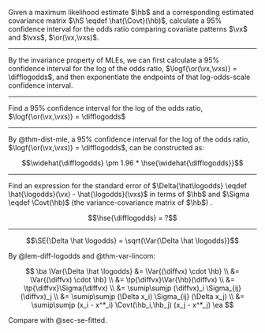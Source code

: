 :::{#exr-ci-OR}
Given
a maximum likelihood estimate $\hb$
and
a corresponding estimated covariance matrix $\hS \eqdef \hat{\Covt}(\hb)$, calculate a 95% confidence interval for the odds ratio comparing covariate patterns $\vx$ and $\vxs$, $\or(\vx,\vxs)$.
:::

---

:::{#sol-ci-OR}
By the invariance property of MLEs,
we can first calculate a 95% confidence interval for the log of the odds ratio,
$\logf{\or(\vx,\vxs)} = \difflogodds$,
and then exponentiate the endpoints of that log-odds-scale confidence interval.
:::

---

:::{#exr-or-diff-logodds}

Find a 95% confidence interval for the log of the odds ratio,
$\logf{\or(\vx,\vxs)} = \difflogodds$

:::

---

:::{#sol-or-diff-logodds}

By @thm-dist-mle,
a 95% confidence interval for the log of the odds ratio,
$\logf{\or(\vx,\vxs)} = \difflogodds$,
can be constructed as:

$$\widehat{\difflogodds} \pm 1.96 * \hse{\widehat{\difflogodds}}$$

:::

---

:::{#exr-se-diff-logodds}

::: notes
Find an expression for the standard error of
$\Delta{\hat\logodds} \eqdef \hat{\logodds}(\vx) - \hat{\logodds}(\vxs)$
in terms of $\hb$ and $\Sigma \eqdef \Covt(\hb)$ (the variance-covariance matrix of $\hb$) .
:::

$$\hse{\difflogodds} = ?$$

:::

---

:::{#sol-se-diff-logodds}

$$\SE{\Delta \hat \logodds} = \sqrt{\Var{\Delta \hat \logodds}}$$

By @lem-diff-logodds and @thm-var-lincom:

$$
\ba
\Var{\Delta \hat \logodds}
&=
\Var{(\diffvx) \cdot \hb}
\\
&= \Var{(\diffvx) \cdot \hb}
\\
&= \tp{\diffvx}\Var{\hb}(\diffvx)
\\
&= \tp{\diffvx}\Sigma(\diffvx)
\\
&= \sumip\sumjp (\diffvx)_i \Sigma_{ij} (\diffvx)_j
\\
&= \sumip\sumjp (\Delta x_i) \Sigma_{ij} (\Delta x_j)
\\
&= \sumip\sumjp (x_i - x^*_i) \Covt(\hb_i,\hb_j) (x_j - x^*_j)
\ea
$$

::: notes
Compare with @sec-se-fitted.

:::

:::
